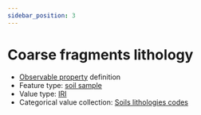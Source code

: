 ```yaml
---
sidebar_position: 3
---
```



# Coarse fragments lithology

- [Observable property](/viewers/dawe-vocabs?uri=https://linked.data.gov.au/def/nrm/4062f093-424b-441e-86fc-648d820ae1fb) definition
- Feature type: [soil sample](http://linked.data.gov.au/def/tern-cv/06461021-a6c2-4175-9651-23653c2b9116)
- Value type: [IRI](https://w3id.org/tern/ontologies/tern/IRI)
- Categorical value collection: [Soils lithologies codes](/viewers/dawe-vocabs?uri=https://linked.data.gov.au/def/nrm/e50dd765-8eba-46b1-b751-c8a0833853f9)

<Example
  protocolModule="soil-pit-characterization"
  observableProperty="https://linked.data.gov.au/def/nrm/4062f093-424b-441e-86fc-648d820ae1fb"
/>
